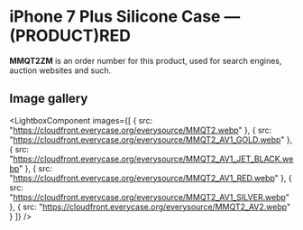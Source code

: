 
# iPhone 7 Plus Silicone Case — (PRODUCT)RED

<Callout type='info' emoji='👉🏻'>**MMQT2ZM** is an order number for this product, used for search engines, auction websites and such.</Callout>

## Image gallery

<LightboxComponent
    images={[
      {
        src: "https://cloudfront.everycase.org/everysource/MMQT2.webp"
      },
      {
        src: "https://cloudfront.everycase.org/everysource/MMQT2_AV1_GOLD.webp"
      },
      {
        src: "https://cloudfront.everycase.org/everysource/MMQT2_AV1_JET_BLACK.webp"
      },
      {
        src: "https://cloudfront.everycase.org/everysource/MMQT2_AV1_RED.webp"
      },
      {
        src: "https://cloudfront.everycase.org/everysource/MMQT2_AV1_SILVER.webp"
      },
      {
        src: "https://cloudfront.everycase.org/everysource/MMQT2_AV2.webp"
      }
    ]}
  />
